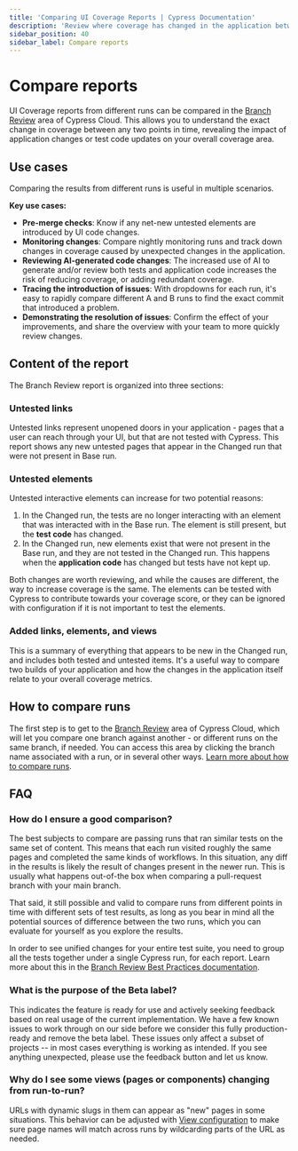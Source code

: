 ```yaml
---
title: 'Comparing UI Coverage Reports | Cypress Documentation'
description: 'Review where coverage has changed in the application between two runs.'
sidebar_position: 40
sidebar_label: Compare reports
---
```


<ProductHeading product="ui-coverage" />

# Compare reports

UI Coverage reports from different runs can be compared in the [Branch Review](/cloud/features/branch-review#Getting-Started) area of Cypress Cloud. This allows you to understand the exact change in coverage between any two points in time, revealing the impact of application changes or test code updates on your overall coverage area.

<DocsImage
  src="/img/ui-coverage/branch-review/uic-branch-review.png"
  alt="UI Coverage Branch Review showing coverage changes between two runs, with sections highlighting new untested elements, resolved coverage gaps, and elements with changed coverage status"
/>

## Use cases

Comparing the results from different runs is useful in multiple scenarios.

**Key use cases:**

- **Pre-merge checks**: Know if any net-new untested elements are introduced by UI code changes.
- **Monitoring changes**: Compare nightly monitoring runs and track down changes in coverage caused by unexpected changes in the application.
- **Reviewing AI-generated code changes**: The increased use of AI to generate and/or review both tests and application code increases the risk of reducing coverage, or adding redundant coverage.
- **Tracing the introduction of issues**: With dropdowns for each run, it's easy to rapidly compare different A and B runs to find the exact commit that introduced a problem.
- **Demonstrating the resolution of issues**: Confirm the effect of your improvements, and share the overview with your team to more quickly review changes.

## Content of the report

The Branch Review report is organized into three sections:

### Untested links

<DocsImage
  src="/img/ui-coverage/branch-review/new-untested-links.png"
  alt="UI Coverage Branch Review showing new untested links that appear in the Changed run but were not present in the Base run"
/>

Untested links represent unopened doors in your application - pages that a user can reach through your UI, but that are not tested with Cypress. This report shows any new untested pages that appear in the Changed run that were not present in Base run.

### Untested elements

<DocsImage
  src="/img/ui-coverage/branch-review/new-untested-elements.png"
  alt="UI Coverage Branch Review showing new untested elements that appear in the Changed run but were not present or tested in the Base run"
/>

Untested interactive elements can increase for two potential reasons:

1. In the Changed run, the tests are no longer interacting with an element that was interacted with in the Base run. The element is still present, but the **test code** has changed.
2. In the Changed run, new elements exist that were not present in the Base run, and they are not tested in the Changed run. This happens when the **application code** has changed but tests have not kept up.

Both changes are worth reviewing, and while the causes are different, the way to increase coverage is the same. The elements can be tested with Cypress to contribute towards your coverage score, or they can be ignored with configuration if it is not important to test the elements.

### Added links, elements, and views

<DocsImage
  src="/img/ui-coverage/branch-review/added-links-and-elements.png"
  alt="UI Coverage Branch Review showing a summary of new links, elements, and views added in the Changed run compared to the Base run"
/>

This is a summary of everything that appears to be new in the Changed run, and includes both tested and untested items. It's a useful way to compare two builds of your application and how the changes in the application itself relate to your overall coverage metrics.

## How to compare runs

The first step is to get to the [Branch Review](/cloud/features/branch-review.mdx) area of Cypress Cloud, which will let you compare one branch against another - or different runs on the same branch, if needed.
You can access this area by clicking the branch name associated with a run, or in several other ways. [Learn more about how to compare runs](/cloud/features/branch-review.mdx).

## FAQ

### How do I ensure a good comparison?

The best subjects to compare are passing runs that ran similar tests on the same set of content. This means that each run visited roughly the same pages and completed the same kinds of workflows. In this situation, any diff in the results is likely the result of changes present in the newer run. This is usually what happens out-of-the box when comparing a pull-request branch with your main branch.

That said, it still possible and valid to compare runs from different points in time with different sets of test results, as long as you bear in mind all the potential sources of difference between the two runs, which you can evaluate for yourself as you explore the results.

In order to see unified changes for your entire test suite, you need to group all the tests together under a single Cypress run, for each report. Learn more about this in the [Branch Review Best Practices documentation](/cloud/features/branch-review#Best-Practices).

### What is the purpose of the Beta label?

This indicates the feature is ready for use and actively seeking feedback based on real usage of the current implementation. We have a few known issues to work through on our side before we consider this fully production-ready and remove the beta label. These issues only affect a subset of projects -- in most cases everything is working as intended. If you see anything unexpected, please use the feedback button and let us know.

### Why do I see some views (pages or components) changing from run-to-run?

URLs with dynamic slugs in them can appear as "new" pages in some situations. This behavior can be adjusted with [View configuration](/accessibility/configuration/views) to make sure page names will match across runs by wildcarding parts of the URL as needed.
